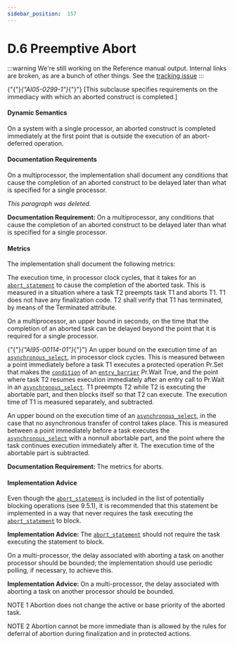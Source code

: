 ---
sidebar_position:  157
---

# D.6  Preemptive Abort

:::warning
We're still working on the Reference manual output.  Internal links are broken,
as are a bunch of other things.
See the [tracking issue](https://github.com/ada-lang-io/ada-lang-io/issues/20)
:::


<p>{"{"}<em>{"AI05-0299-1"}</em>{"}"} [This subclause specifies requirements on the immediacy with which an aborted construct is completed.] </p>

#### Dynamic Semantics

<p>On a system with a single processor, an aborted construct is completed immediately at the first point that is outside the execution of an abort-deferred operation.</p>

#### Documentation Requirements

<p>On a multiprocessor, the implementation shall document any conditions that cause the completion of an aborted construct to be delayed later than what is specified for a single processor. </p>
<p><em>This paragraph was deleted.</em></p>
<p><strong>Documentation Requirement: </strong>On a multiprocessor, any conditions that cause the completion of an aborted construct to be delayed later than what is specified for a single processor.</p>

#### Metrics

<p>The implementation shall document the following metrics: </p>
<p>The execution time, in processor clock cycles, that it takes for an <code><a href="./AA-9.8#S0284">abort_statement</a></code> to cause the completion of the aborted task. This is measured in a situation where a task T2 preempts task T1 and aborts T1. T1 does not have any finalization code. T2 shall verify that T1 has terminated, by means of the Terminated attribute.</p>
<p>On a multiprocessor, an upper bound in seconds, on the time that the completion of an aborted task can be delayed beyond the point that it is required for a single processor.</p>
<p>{"{"}<em>{"AI95-00114-01"}</em>{"}"} An upper bound on the execution time of an <code><a href="./AA-9.7#S0280">asynchronous_select</a></code>, in processor clock cycles. This is measured between a point immediately before a task T1 executes a protected operation Pr.Set that makes the <code><a href="./AA-4.5#S0150">condition</a></code> of an <code><a href="./AA-9.5#S0262">entry_barrier</a></code> Pr.Wait True, and the point where task T2 resumes execution immediately after an entry call to Pr.Wait in an <code><a href="./AA-9.7#S0280">asynchronous_select</a></code>. T1 preempts T2 while T2 is executing the abortable part, and then blocks itself so that T2 can execute. The execution time of T1 is measured separately, and subtracted.</p>
<p>An upper bound on the execution time of an <code><a href="./AA-9.7#S0280">asynchronous_select</a></code>, in the case that no asynchronous transfer of control takes place. This is measured between a point immediately before a task executes the <code><a href="./AA-9.7#S0280">asynchronous_select</a></code> with a nonnull abortable part, and the point where the task continues execution immediately after it. The execution time of the abortable part is subtracted. </p>
<p><strong>Documentation Requirement: </strong>The metrics for aborts.</p>

#### Implementation Advice

<p>Even though the <code><a href="./AA-9.8#S0284">abort_statement</a></code> is included in the list of potentially blocking operations (see 9.5.1), it is recommended that this statement be implemented in a way that never requires the task executing the <code><a href="./AA-9.8#S0284">abort_statement</a></code> to block.</p>
<p><strong>Implementation Advice: </strong>The <code><a href="./AA-9.8#S0284">abort_statement</a></code> should not require the task executing the statement to block.</p>
<p>On a multi-processor, the delay associated with aborting a task on another processor should be bounded; the implementation should use periodic polling, if necessary, to achieve this.</p>
<p><strong>Implementation Advice: </strong>On a multi-processor, the delay associated with aborting a task on another processor should be bounded.</p>
<p>NOTE 1   Abortion does not change the active or base priority of the aborted task.</p>
<p>NOTE 2   Abortion cannot be more immediate than is allowed by the rules for deferral of abortion during finalization and in protected actions.</p>
